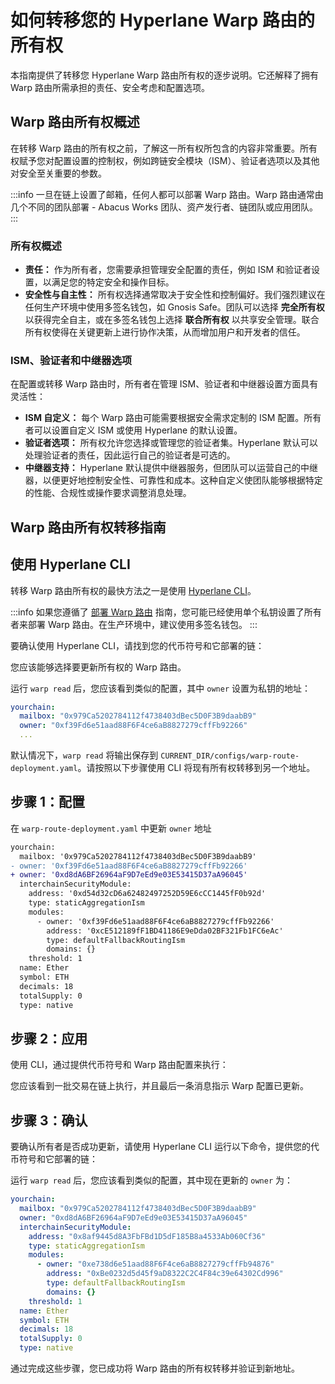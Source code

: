 
# 如何转移您的 Hyperlane Warp 路由的所有权

本指南提供了转移您 Hyperlane Warp 路由所有权的逐步说明。它还解释了拥有 Warp 路由所需承担的责任、安全考虑和配置选项。

## Warp 路由所有权概述

在转移 Warp 路由的所有权之前，了解这一所有权所包含的内容非常重要。所有权赋予您对配置设置的控制权，例如跨链安全模块（ISM）、验证者选项以及其他对安全至关重要的参数。

:::info
一旦在链上设置了邮箱，任何人都可以部署 Warp 路由。Warp 路由通常由几个不同的团队部署 - Abacus Works 团队、资产发行者、链团队或应用团队。
:::

### 所有权概述

- **责任：** 作为所有者，您需要承担管理安全配置的责任，例如 ISM 和验证者设置，以满足您的特定安全和操作目标。
- **安全性与自主性：** 所有权选择通常取决于安全性和控制偏好。我们强烈建议在任何生产环境中使用多签名钱包，如 Gnosis Safe。团队可以选择 **完全所有权** 以获得完全自主，或在多签名钱包上选择 **联合所有权** 以共享安全管理。联合所有权使得在关键更新上进行协作决策，从而增加用户和开发者的信任。

### ISM、验证者和中继器选项

在配置或转移 Warp 路由时，所有者在管理 ISM、验证者和中继器设置方面具有灵活性：

- **ISM 自定义：** 每个 Warp 路由可能需要根据安全需求定制的 ISM 配置。所有者可以设置自定义 ISM 或使用 Hyperlane 的默认设置。
- **验证者选项：** 所有权允许您选择或管理您的验证者集。Hyperlane 默认可以处理验证者的责任，因此运行自己的验证者是可选的。
- **中继器支持：** Hyperlane 默认提供中继器服务，但团队可以运营自己的中继器，以便更好地控制安全性、可靠性和成本。这种自定义使团队能够根据特定的性能、合规性或操作要求调整消息处理。

## Warp 路由所有权转移指南

## 使用 Hyperlane CLI

转移 Warp 路由所有权的最快方法之一是使用 [Hyperlane CLI](https://docs.hyperlane.xyz/docs/reference/cli)。

<PrerequisitesPartial />

:::info
如果您遵循了 [部署 Warp 路由](https://docs.hyperlane.xyz/docs/guides/deploy-warp-route) 指南，您可能已经使用单个私钥设置了所有者来部署 Warp 路由。在生产环境中，建议使用多签名钱包。
:::

要确认使用 Hyperlane CLI，请找到您的代币符号和它部署的链：

<WarpReadSymbolChainPartial />

您应该能够选择要更新所有权的 Warp 路由。

运行 `warp read` 后，您应该看到类似的配置，其中 `owner` 设置为私钥的地址：

```yaml {3}
yourchain:
  mailbox: "0x979Ca5202784112f4738403dBec5D0F3B9daabB9"
  owner: "0xf39Fd6e51aad88F6F4ce6aB8827279cffFb92266"
  ...
```

默认情况下，`warp read` 将输出保存到 `CURRENT_DIR/configs/warp-route-deployment.yaml`。请按照以下步骤使用 CLI 将现有所有权转移到另一个地址。

## 步骤 1：配置

在 `warp-route-deployment.yaml` 中更新 `owner` 地址

```diff title="warp-route-deployment.yaml"
yourchain:
  mailbox: '0x979Ca5202784112f4738403dBec5D0F3B9daabB9'
- owner: '0xf39Fd6e51aad88F6F4ce6aB8827279cffFb92266'
+ owner: '0xd8dA6BF26964aF9D7eEd9e03E53415D37aA96045'
  interchainSecurityModule:
    address: '0xd54d32cD6a62482497252D59E6cCC1445fF0b92d'
    type: staticAggregationIsm
    modules:
      - owner: '0xf39Fd6e51aad88F6F4ce6aB8827279cffFb92266'
        address: '0xcE512189fF1BD41186E9eDda02BF321Fb1FC6eAc'
        type: defaultFallbackRoutingIsm
        domains: {}
    threshold: 1
  name: Ether
  symbol: ETH
  decimals: 18
  totalSupply: 0
  type: native

```

## 步骤 2：应用

使用 CLI，通过提供代币符号和 Warp 路由配置来执行：

<WarpApplySymbolConfigDefaultPartial />

您应该看到一批交易在链上执行，并且最后一条消息指示 Warp 配置已更新。

## 步骤 3：确认

要确认所有者是否成功更新，请使用 Hyperlane CLI 运行以下命令，提供您的代币符号和它部署的链：

<WarpReadSymbolChainPartial />

运行 `warp read` 后，您应该看到类似的配置，其中现在更新的 `owner` 为：

```yaml {3}
yourchain:
  mailbox: "0x979Ca5202784112f4738403dBec5D0F3B9daabB9"
  owner: "0xd8dA6BF26964aF9D7eEd9e03E53415D37aA96045"
  interchainSecurityModule:
    address: "0x8af9445d8A3FbFBd1D5dF185B8a4533Ab060Cf36"
    type: staticAggregationIsm
    modules:
      - owner: "0xe738d6e51aad88F6F4ce6aB8827279cffFb94876"
        address: "0xBe0232d5d45f9aD8322C2C4F84c39e64302Cd996"
        type: defaultFallbackRoutingIsm
        domains: {}
    threshold: 1
  name: Ether
  symbol: ETH
  decimals: 18
  totalSupply: 0
  type: native
```

通过完成这些步骤，您已成功将 Warp 路由的所有权转移并验证到新地址。

